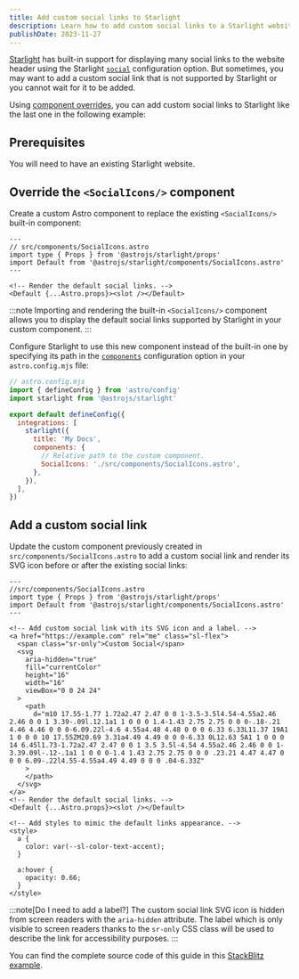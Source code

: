```yaml
---
title: Add custom social links to Starlight
description: Learn how to add custom social links to a Starlight website header.
publishDate: 2023-11-27
---
```


[Starlight](https://starlight.astro.build) has built-in support for displaying many social links to the website header using the Starlight [`social`](https://starlight.astro.build/reference/configuration/#social) configuration option.
But sometimes, you may want to add a custom social link that is not supported by Starlight or you cannot wait for it to be added.

Using [component overrides](https://starlight.astro.build/guides/overriding-components/), you can add custom social links to Starlight like the last one in the following example:


<Example />

## Prerequisites

You will need to have an existing Starlight website.

## Override the `<SocialIcons/>` component

Create a custom Astro component to replace the existing `<SocialIcons/>` built-in component:

```astro
---
// src/components/SocialIcons.astro
import type { Props } from '@astrojs/starlight/props'
import Default from '@astrojs/starlight/components/SocialIcons.astro'
---

<!-- Render the default social links. -->
<Default {...Astro.props}><slot /></Default>
```

:::note
Importing and rendering the built-in `<SocialIcons/>` component allows you to display the default social links supported by Starlight in your custom component.
:::

Configure Starlight to use this new component instead of the built-in one by specifying its path in the [`components`](https://starlight.astro.build/reference/configuration/#components) configuration option in your `astro.config.mjs` file:

```js ins={9-12}
// astro.config.mjs
import { defineConfig } from 'astro/config'
import starlight from '@astrojs/starlight'

export default defineConfig({
  integrations: [
    starlight({
      title: 'My Docs',
      components: {
        // Relative path to the custom component.
        SocialIcons: './src/components/SocialIcons.astro',
      },
    }),
  ],
})
```

## Add a custom social link

Update the custom component previously created in `src/components/SocialIcons.astro` to add a custom social link and render its SVG icon before or after the existing social links:

```astro {7-22,26-35}
---
//src/components/SocialIcons.astro
import type { Props } from '@astrojs/starlight/props'
import Default from '@astrojs/starlight/components/SocialIcons.astro'
---

<!-- Add custom social link with its SVG icon and a label. -->
<a href="https://example.com" rel="me" class="sl-flex">
  <span class="sr-only">Custom Social</span>
  <svg
    aria-hidden="true"
    fill="currentColor"
    height="16"
    width="16"
    viewBox="0 0 24 24"
  >
    <path
      d="m10 17.55-1.77 1.72a2.47 2.47 0 0 1-3.5-3.5l4.54-4.55a2.46 2.46 0 0 1 3.39-.09l.12.1a1 1 0 0 0 1.4-1.43 2.75 2.75 0 0 0-.18-.21 4.46 4.46 0 0 0-6.09.22l-4.6 4.55a4.48 4.48 0 0 0 6.33 6.33L11.37 19A1 1 0 0 0 10 17.55ZM20.69 3.31a4.49 4.49 0 0 0-6.33 0L12.63 5A1 1 0 0 0 14 6.45l1.73-1.72a2.47 2.47 0 0 1 3.5 3.5l-4.54 4.55a2.46 2.46 0 0 1-3.39.09l-.12-.1a1 1 0 0 0-1.4 1.43 2.75 2.75 0 0 0 .23.21 4.47 4.47 0 0 0 6.09-.22l4.55-4.55a4.49 4.49 0 0 0 .04-6.33Z"
    >
    </path>
  </svg>
</a>
<!-- Render the default social links. -->
<Default {...Astro.props}><slot /></Default>

<!-- Add styles to mimic the default links appearance. -->
<style>
  a {
    color: var(--sl-color-text-accent);
  }

  a:hover {
    opacity: 0.66;
  }
</style>
```

:::note[Do I need to add a label?]
The custom social link SVG icon is hidden from screen readers with the `aria-hidden` attribute.
The label which is only visible to screen readers thanks to the `sr-only` CSS class will be used to describe the link for accessibility purposes.
:::

You can find the complete source code of this guide in this [StackBlitz example](https://stackblitz.com/edit/github-grgnu8?file=src%2Fcomponents%2FSocialIcons.astro).
